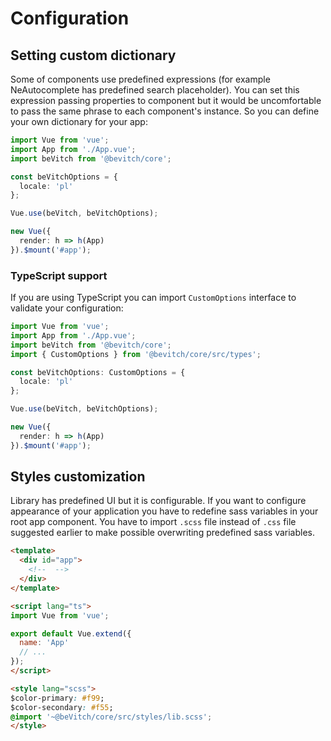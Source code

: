 
<Meta title="Getting started|Configuration" />

# Configuration

## Setting custom dictionary

Some of components use predefined expressions (for example NeAutocomplete has predefined search placeholder). You can set this expression passing properties to component but it would be uncomfortable to pass the same phrase to each component's instance.
So you can define your own dictionary for your app:

```ts
import Vue from 'vue';
import App from './App.vue';
import beVitch from '@bevitch/core';

const beVitchOptions = {
  locale: 'pl'
};

Vue.use(beVitch, beVitchOptions);

new Vue({
  render: h => h(App)
}).$mount('#app');
```

### TypeScript support

If you are using TypeScript you can import `CustomOptions` interface to validate your configuration:

```ts
import Vue from 'vue';
import App from './App.vue';
import beVitch from '@bevitch/core';
import { CustomOptions } from '@bevitch/core/src/types';

const beVitchOptions: CustomOptions = {
  locale: 'pl'
};

Vue.use(beVitch, beVitchOptions);

new Vue({
  render: h => h(App)
}).$mount('#app');

```

## Styles customization

Library has predefined UI but it is configurable.
If you want to configure appearance of your application you have to redefine sass variables in your root app component.
You have to import `.scss` file instead of `.css` file suggested earlier to make possible overwriting predefined sass variables.

```html
<template>
  <div id="app">
    <!--  -->
  </div>
</template>

<script lang="ts">
import Vue from 'vue';

export default Vue.extend({
  name: 'App'
  // ...
});
</script>

<style lang="scss">
$color-primary: #f99;
$color-secondary: #f55;
@import '~@beVitch/core/src/styles/lib.scss';
</style>
```






